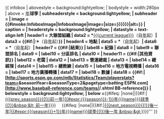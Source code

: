 {{ infobox
| abovestyle  = background:lightyellow;
| bodystyle   = width:280px
| above       = [[{{{season}}}年美國職棒大聯盟球季|{{{season}}}年]]{{{name}}}'''球季
| subheaderstyle = background:lightyellow;
| subheader = {{{misc|}}}
| image     = {{#invoke:InfoboxImage|InfoboxImage|image={{{image|}}}|size={{{image size|{{{image_size|{{{imagesize|}}}}}}}}}|alt={{{alt|}}}}} 
| caption     = {{{caption|}}}
| headerstyle = background:lightyellow;
| datastyle = text-align:left
| header1     = 大聯盟組織
| data2       = *'''[[{{{current league}}}]]（自[[{{{y1}}}年美國職棒大聯盟球季|{{{y1}}}年]]起）''' 
| data3       = {{#if:{{{division|}}}|:*'''{{{division|}}}（自[[{{{y2}}}年美國職棒大聯盟球季|{{{y2}}}年]]起）'''}}
| header4     = 地點
| data5       = *'''{{{ballpark}}}（自[[{{{y4}}}年美國職棒大聯盟球季|{{{y4}}}年]]起）'''
| data6       = *'''{{{city}}}（自[[{{{y5}}}年美國職棒大聯盟球季|{{{y5}}}年]]起）'''
| header7     = {{#if:{{{record|}}}{{{league place|}}}{{{divisional place|}}}|結果}}
| label8      = 紀錄
| data8       = {{{record|}}}
| label9      = 聯盟排名
| data9       = {{{league place|}}}
| label10      = 分區排名
| data10       = {{{divisional place|}}}
| header11     = {{#if:{{{owners|}}}{{{general managers|}}}{{{managers|}}}{{{television|}}}{{{radio|}}}{{{espntn|}}}|其他資訊}}
| label12      = 老闆
| data12       = {{{owners|}}}
| label13     = 營運總裁
| data13      = {{{presbo|}}}
| label14      = 總經理
| data14      = {{{general managers|}}}
| label15     = 總教練
| data15      = {{{managers|}}}
| label16     = 地方電視轉播
| data16      = {{{television|}}}
| label17     = 地方廣播轉播
| data17      = {{{radio|}}}
| label18     = 數據
| data18      = {{#if:{{{espntn|}}}|[http://sports.espn.go.com/mlb/Statistics/Team/playerstats?team={{{espntn|}}}&seasonYear={{{season}}}&seasonType=2&pagetype=batting ESPN.com]<br />[http://www.baseball-reference.com/teams/{{{brtn|}}}/{{{season}}}.shtml BB-reference]}}
| belowstyle = background:lightyellow;
| below      = '''{{#ifeq: {{{prev_season}}}|none||{{#if:{{{prev_season<includeonly>|</includeonly>}}}|[[{{{prev_season}}}{{!}}前一年]]|[[{{#expr:{{{season}}}-1}}年{{{name}}}球季{{!}}&nbsp;&lt; 前一年]]}}}}&nbsp;&nbsp;&nbsp;&nbsp;&nbsp;{{#ifeq: {{{next_season}}}|none||{{#if:{{{next_season<includeonly>|</includeonly>}}}|[[{{{next_season}}}{{!}}後一年]]|[[{{#expr:{{{season}}}+1}}年{{{name}}}球季{{!}}後一年 &nbsp;&gt;]]}}}}'''
}}<noinclude>
{{Documentation}}
<!-- Please add categories and interwiki links to /doc subpage, not here! -->
</noinclude>